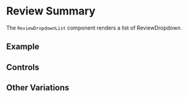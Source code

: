 
<Meta of={ReviewDropdownListStories}/>

# Review Summary

The `ReviewDropdownList` component renders a list of ReviewDropdown.

## Example

<Story name="Default" of={ReviewDropdownListStories.Default} />

## Controls

<Controls />

## Other Variations

<Stories />
